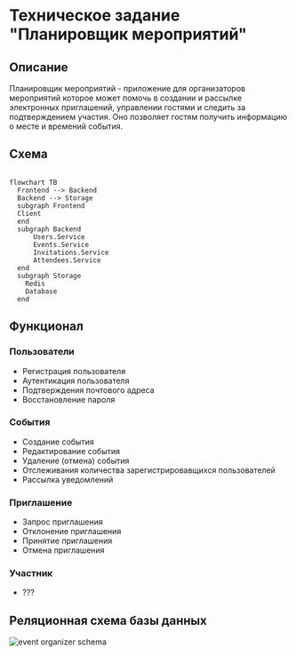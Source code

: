 # Техническое задание "Планировщик мероприятий"

## Описание

Планировщик мероприятий - приложение для организаторов мероприятий которое может помочь в создании и рассылке электронных приглашений, управлении гостями и следить за подтверждением участия. Оно позволяет гостям получить информацию о месте и времений события.

## Схема

```mermaid

flowchart TB
  Frontend --> Backend
  Backend --> Storage
  subgraph Frontend
  Client
  end
  subgraph Backend
      Users.Service
      Events.Service
      Invitations.Service
      Attendees.Service
  end
  subgraph Storage
    Redis
    Database
  end

```


## Функционал

### Пользователи

- Регистрация пользователя
- Аутентикация пользователя
- Подтверждения почтового адреса
- Восстановление пароля

### События

- Создание события
- Редактирование события
- Удаление (отмена) события
- Отслеживания количества зарегистрировавщихся пользователей
- Рассылка уведомлений

### Приглашение

- Запрос приглашения
- Отклонение приглашения
- Принятие приглашения
- Отмена приглашения

### Участник

- ???

## Реляционная схема базы данных

![event organizer schema](./resources/event-organizer-schema.svg)

